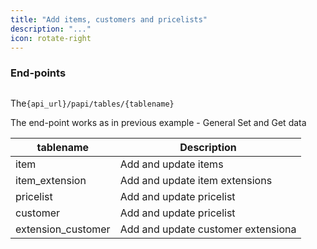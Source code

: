 ```yaml
---
title: "Add items, customers and pricelists"
description: "..."
icon: rotate-right
---
```


### End-points 

## 
The`{api_url}/papi/tables/{tablename}`

The end-point works as in previous example - General Set and Get data

| tablename | Description                            |
| -------- | -------------------------------------              |
| item               | Add and update items                     |
| item_extension     | Add and update item extensions                         |
| pricelist             | Add and update pricelist|
| customer            | Add and update pricelist|
| extension_customer            | Add and update customer extensiona|


